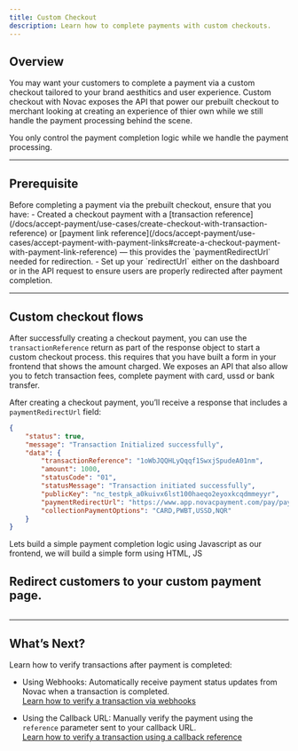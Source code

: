 ```yaml
---
title: Custom Checkout
description: Learn how to complete payments with custom checkouts.
---
```


## Overview

You may want your customers to complete a payment via a custom checkout tailored to your brand aesthitics and user experience. Custom checkout with Novac exposes the API that power our prebuilt checkout to merchant looking at creating an experience of thier own while we still handle the payment processing behind the scene.

You only control the payment completion logic while we handle the payment processing.

---

## Prerequisite

<Accordion title="See details">
  Before completing a payment via the prebuilt checkout, ensure that you have:
  - Created a checkout payment with a [transaction reference](/docs/accept-payment/use-cases/create-checkout-with-transaction-reference) or [payment link reference](/docs/accept-payment/use-cases/accept-payment-with-payment-links#create-a-checkout-payment-with-payment-link-reference) — this provides the `paymentRedirectUrl` needed for redirection.
  - Set up your `redirectUrl` either on the dashboard or in the API request to ensure users are properly redirected after payment completion.
</Accordion>

---

## Custom checkout flows

After successfully creating a checkout payment, you can use the `transactionReference` return as part of the response object to start a custom checkout process. this requires that you have built a form in your frontend that shows the amount charged. We exposes an API that also allow you to fetch transaction fees, complete payment with card, ussd or bank transfer. 

After creating a checkout payment, you’ll receive a response that includes a `paymentRedirectUrl` field:

```json expandable created checkout payment response data
{
    "status": true,
    "message": "Transaction Initialized successfully",
    "data": {
        "transactionReference": "1oWbJQQHLyQqqf1SwxjSpudeA01nm",
        "amount": 1000,
        "statusCode": "01",
        "statusMessage": "Transaction initiated successfully",
        "publicKey": "nc_testpk_a0kuivx6lst100haeqo2eyoxkcqdmmeyyr",
        "paymentRedirectUrl": "https://www.app.novacpayment.com/pay/payments?reference=1oWbJQQHLyQqqf1SwxjSpudeA01nm",
        "collectionPaymentOptions": "CARD,PWBT,USSD,NQR"
    }
}
```

Lets build a simple payment completion logic using Javascript as our frontend, we will build a simple form using HTML, JS

## Redirect customers to your custom payment page.

```html

```

---

## What’s Next?

Learn how to verify transactions after payment is completed: 

- Using Webhooks: Automatically receive payment status updates from Novac when a transaction is completed.  
  [Learn how to verify a transaction via webhooks](/docs/api-basics/webhooks)

- Using the Callback URL: Manually verify the payment using the `reference` parameter sent to your callback URL.  
  [Learn how to verify a transaction using a callback reference](/docs/accept-payment/use-cases/verify-transaction)

